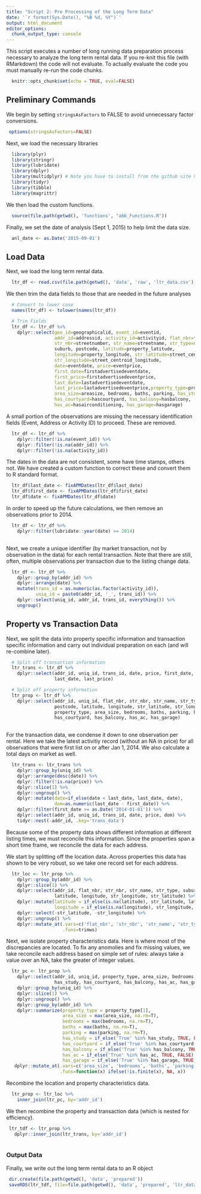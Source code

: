 ```yaml
---
title: "Script 2: Pre Processing of the Long Term Data"
date: '`r format(Sys.Date(), "%B %d, %Y")`'
output: html_document
editor_options: 
  chunk_output_type: console
---
```


This script executes a number of long running data preparation process necessary to analyze the long term rental data.  If you re-knit this file (with RMarkdown) the code will not evaluate.  To actually evaluate the code you must manually re-run the code chunks. 

```r

  knitr::opts_chunk$set(echo = TRUE, eval=FALSE)

```

## Preliminary Commands

We begin by setting `stringsAsFactors` to FALSE to avoid unnecessary factor conversions.

```r

 options(stringsAsFactors=FALSE)

```

Next, we load the necessary libraries

```r

  library(plyr)
  library(stringr)
  library(lubridate)
  library(dplyr)
  library(multidplyr) # Note you have to install from the github site hadley/multidplyr
  library(tidyr)
  library(tibble)
  library(magrittr)

```

We then load the custom functions.

```r

  source(file.path(getwd(), 'functions', "abb_Functions.R"))

```

Finally, we set the date of analysis (Sept 1, 2015) to help limit the data size.

```r

  anl_date <- as.Date('2015-09-01')

```

## Load Data

Next, we load the long term rental data. 

```r
 
  ltr_df <- read.csv(file.path(getwd(), 'data', 'raw', 'ltr_data.csv'), header=T)

```

We then trim the data fields to those that are needed in the future analyses

```r

  # Convert to lower case
  names(ltr_df) <- tolower(names(ltr_df))

  # Trim Fields
  ltr_df <- ltr_df %>%
    dplyr::select(geo_id=geographicalid, event_id=eventid, 
                  addr_id=addressid, activity_id=activityid, flat_nbr=flatnumber,
                  str_nbr=streetnumber, str_name=streetname, str_type=streettype, 
                  suburb, postcode, latitude=property_latitude,
                  longitude=property_longitude, str_latitude=street_centroid_latitude,
                  str_longitude=street_centroid_longitude,
                  date=eventdate, price=eventprice,
                  first_date=firstadvertisedeventdate,
                  first_price=firstadvertisedeventprice, 
                  last_date=lastadvertisedeventdate,
                  last_price=lastadvertisedeventprice,property_type=propertytype, 
                  area_size=areasize, bedrooms, baths, parking, has_study=hasstudy, 
                  has_courtyard=hascourtyard, has_balcony=hasbalcony, 
                  has_ac=hasairconditioning, has_garage=hasgarage)

```

A small portion of the observations are missing the necessary identification fields (Event, Address or Activity ID) to proceed.  These are removed.

```r

  ltr_df <- ltr_df %>%
    dplyr::filter(!is.na(event_id)) %>%
    dplyr::filter(!is.na(addr_id)) %>%
    dplyr::filter(!is.na(activity_id))

```

The dates in the data are not consistent, some have time stamps, others not.  We have created a custom function to correct these and convert them to R standard format. 

```r

  ltr_df$last_date <- fixAPMDates(ltr_df$last_date)
  ltr_df$first_date <- fixAPMDates(ltr_df$first_date)
  ltr_df$date <- fixAPMDates(ltr_df$date)

```

In order to speed up the future calculations, we then remove an observations prior to 2014. 

```r
  
  ltr_df <- ltr_df %>% 
    dplyr::filter(lubridate::year(date) >= 2014)
  
```

Next, we create a unique identifier (by market transaction, not by observation in the data) for each rental transaction.  Note that there are still, often, multiple observations per transaction due to the listing change data. 

```r

  ltr_df <- ltr_df %>%
    dplyr::group_by(addr_id) %>%
    dplyr::arrange(date) %>%
    mutate(trans_id = as.numeric(as.factor(activity_id)),
           uniq_id = paste0(addr_id, '_', trans_id)) %>%
    dplyr::select(uniq_id, addr_id, trans_id, everything()) %>%
    ungroup()

```

## Property vs Transaction Data

Next, we split the data into property specific information and transaction specific information and carry out individual preparation on each (and will re-combine later).

```r

  # Split off transaction information
  ltr_trans <- ltr_df %>%
    dplyr::select(addr_id, uniq_id, trans_id, date, price, first_date, first_price, 
                  last_date, last_price)

  # Split off property information
  ltr_prop <- ltr_df %>%
    dplyr::select(addr_id, uniq_id, flat_nbr, str_nbr, str_name, str_type, suburb,
                  postcode, latitude, longitude, str_latitude, str_longitude,
                  property_type, area_size, bedrooms, baths, parking, has_study,
                  has_courtyard, has_balcony, has_ac, has_garage)
  
```

For the transaction data, we condense it down to one observation per rental.  Here we take the latest activitiy record (without an NA in price) for all observations that were first list on or after Jan 1, 2014.  We also calculate a total days on market as well. 

```r
    
  ltr_trans <- ltr_trans %>%
    dplyr::group_by(uniq_id) %>%
    dplyr::arrange(desc(date)) %>%
    dplyr::filter(!is.na(price)) %>%
    dplyr::slice(1) %>%
    dplyr::ungroup() %>%
    dplyr::mutate(date=if_else(date < last_date, last_date, date),
                  dom=as.numeric(last_date - first_date)) %>%
    dplyr::filter(first_date >= as.Date('2014-01-01')) %>%
    dplyr::select(addr_id, uniq_id, trans_id, date, price, dom) %>%
    tidyr::nest(-addr_id, .key='trans_data')

```

Because some of the property data shows different information at different listing times, we must reconcile this information.  Since the properties span a short time frame, we reconcile the data for each address.  

We start by splitting off the location data.  Across properties this data has shown to be very robust, so we take one record set for each address. 

```r

  ltr_loc <- ltr_prop %>%
    dplyr::group_by(addr_id) %>%
    dplyr::slice(1) %>%
    dplyr::select(addr_id, flat_nbr, str_nbr, str_name, str_type, suburb, postcode,
                  latitude, longitude, str_longitude, str_latitude) %>%
    dplyr::mutate(latitude = if_else(is.na(latitude), str_latitude, latitude),
                  longitude = if_else(is.na(longitude), str_longitude, longitude)) %>%
    dplyr::select(-str_latitude, -str_longitude) %>%
    dplyr::ungroup() %>%
    dplyr::mutate_at(.vars=c('flat_nbr', 'str_nbr', 'str_name', 'str_type', 'suburb'),
                     .funs=trimws)

```

Next, we isolate property characteristics data.  Here is where most of the discrepancies are located.  To fix any anomolies and fix missing values, we take reconcile each address based on simple set of rules: always take a value over an NA, take the greater of integer values.  

```r

  ltr_pc <- ltr_prop %>%
    dplyr::select(addr_id, uniq_id, property_type, area_size, bedrooms, baths, parking,
                  has_study, has_courtyard, has_balcony, has_ac, has_garage) %>%
    dplyr::group_by(uniq_id) %>%
    dplyr::slice(1) %>%
    dplyr::ungroup() %>%
    dplyr::group_by(addr_id) %>%
    dplyr::summarize(property_type = property_type[1],
                     area_size = max(area_size, na.rm=T),
                     bedrooms = max(bedrooms, na.rm=T),
                     baths = max(baths, na.rm=T),
                     parking = max(parking, na.rm=T),
                     has_study = if_else('True' %in% has_study, TRUE, FALSE),
                     has_courtyard = if_else('True' %in% has_courtyard, TRUE, FALSE),
                     has_balcony = if_else('True' %in% has_balcony, TRUE, FALSE),
                     has_ac = if_else('True' %in% has_ac, TRUE, FALSE),
                     has_garage = if_else('True' %in% has_garage, TRUE, FALSE)) %>%
   dplyr::mutate_at(.vars=c('area_size', 'bedrooms', 'baths', 'parking'),
                    .funs=function(x) ifelse(!is.finite(x), NA, x))


```

Recombine the location and property characteristics data. 

```r

  ltr_prop <- ltr_loc %>%
    inner_join(ltr_pc, by='addr_id')

```

We then recombine the property and transaction data (which is nested for efficiency).

```r
 
 ltr_tdf <- ltr_prop %>%
   dplyr::inner_join(ltr_trans, by='addr_id')
 
```

### Output Data

Finally, we write out the long term rental data to an R object

```r

 dir.create(file.path(getwd(), 'data', 'prepared'))
 saveRDS(ltr_tdf, file=file.path(getwd(), 'data', 'prepared', 'ltr_data.RDS'))

```